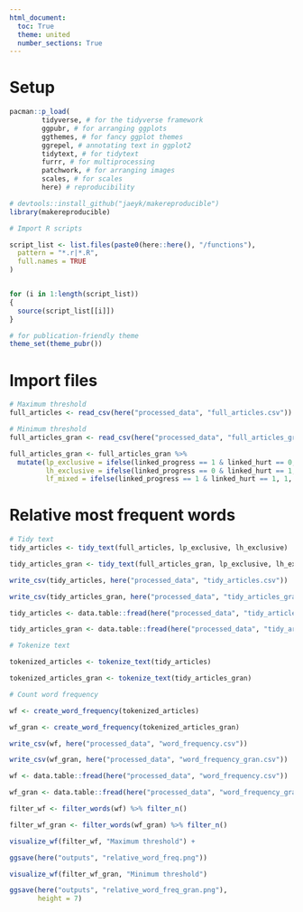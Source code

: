 ```yaml
---
html_document:
  toc: True
  theme: united
  number_sections: True
---
```


# Setup

```r

pacman::p_load(
        tidyverse, # for the tidyverse framework
        ggpubr, # for arranging ggplots
        ggthemes, # for fancy ggplot themes
        ggrepel, # annotating text in ggplot2 
        tidytext, # for tidytext
        furrr, # for multiprocessing
        patchwork, # for arranging images
        scales, # for scales 
        here) # reproducibility 

# devtools::install_github("jaeyk/makereproducible")
library(makereproducible)

# Import R scripts

script_list <- list.files(paste0(here::here(), "/functions"),
  pattern = "*.r|*.R",
  full.names = TRUE
)


for (i in 1:length(script_list))
{
  source(script_list[[i]])
}

# for publication-friendly theme
theme_set(theme_pubr())
```


# Import files

```r
# Maximum threshold 
full_articles <- read_csv(here("processed_data", "full_articles.csv"))

# Minimum threshold 
full_articles_gran <- read_csv(here("processed_data", "full_articles_gran.csv"))

full_articles_gran <- full_articles_gran %>%
  mutate(lp_exclusive = ifelse(linked_progress == 1 & linked_hurt == 0, 1, 0),
         lh_exclusive = ifelse(linked_progress == 0 & linked_hurt == 1, 1, 0),
         lf_mixed = ifelse(linked_progress == 1 & linked_hurt == 1, 1, 0))
```

# Relative most frequent words

```r
# Tidy text 
tidy_articles <- tidy_text(full_articles, lp_exclusive, lh_exclusive)

tidy_articles_gran <- tidy_text(full_articles_gran, lp_exclusive, lh_exclusive)

write_csv(tidy_articles, here("processed_data", "tidy_articles.csv"))

write_csv(tidy_articles_gran, here("processed_data", "tidy_articles_gran.csv"))

```

```r
tidy_articles <- data.table::fread(here("processed_data", "tidy_articles.csv"))

tidy_articles_gran <- data.table::fread(here("processed_data", "tidy_articles_gran.csv"))

# Tokenize text 

tokenized_articles <- tokenize_text(tidy_articles)

tokenized_articles_gran <- tokenize_text(tidy_articles_gran)

```

```r

# Count word frequency 

wf <- create_word_frequency(tokenized_articles)

wf_gran <- create_word_frequency(tokenized_articles_gran)

write_csv(wf, here("processed_data", "word_frequency.csv"))

write_csv(wf_gran, here("processed_data", "word_frequency_gran.csv"))

wf <- data.table::fread(here("processed_data", "word_frequency.csv"))

wf_gran <- data.table::fread(here("processed_data", "word_frequency_gran.csv"))

```

```r

filter_wf <- filter_words(wf) %>% filter_n() 

filter_wf_gran <- filter_words(wf_gran) %>% filter_n()

```


```r

visualize_wf(filter_wf, "Maximum threshold") +

ggsave(here("outputs", "relative_word_freq.png"))

visualize_wf(filter_wf_gran, "Minimum threshold")

ggsave(here("outputs", "relative_word_freq_gran.png"),
       height = 7)

```